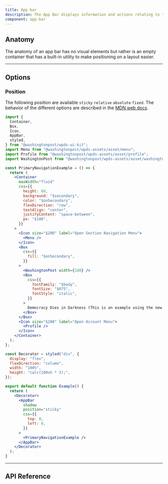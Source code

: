 ```yaml
---
title: App bar
description: The App Bar displays information and actions relating to the current screen.
component: app-bar
---
```


## Anatomy

The anatomy of an app bar has no visual elements but rather is an empty container that has a built-in utility to make positioning on a layout easier.

---

## Options

### Position

The following position are available `sticky` `relative` `absolute` `fixed`. The behavior of the different options are described in the [MDN web docs](https://developer.mozilla.org/en-US/docs/Web/CSS/position).

```jsx withPreview
import {
  Container,
  Box,
  Icon,
  AppBar,
  styled,
} from "@washingtonpost/wpds-ui-kit";
import Menu from "@washingtonpost/wpds-assets/asset/menu";
import Profile from "@washingtonpost/wpds-assets/asset/profile";
import WashingtonPost from "@washingtonpost/wpds-assets/asset/washington-post";

const PrimaryNavigationExample = () => {
  return (
    <Container
      maxWidth="fluid"
      css={{
        height: 60,
        background: "$secondary",
        color: "$onSecondary",
        flexDirection: "row",
        textAlign: "center",
        justifyContent: "space-between",
        px: "$100",
      }}
    >
      <Icon size="$200" label="Open Section Navigation Menu">
        <Menu />
      </Icon>
      <Box
        css={{
          fill: "$onSecondary",
        }}
      >
        <WashingtonPost width={188} />
        <Box
          css={{
            fontFamily: "$body",
            fontSize: "$075",
            fontStyle: "italic",
          }}
        >
          Democracy Dies in Darkness (This is an example using the new system)
        </Box>
      </Box>
      <Icon size="$200" label="Open Account Menu">
        <Profile />
      </Icon>
    </Container>
  );
};

const Decorator = styled("div", {
  display: "flex",
  flexDirection: "column",
  width: "100%",
  height: "calc(100vh * 3);",
});

export default function Example() {
  return (
    <Decorator>
      <AppBar
        shadow
        position="sticky"
        css={{
          top: 0,
          left: 0,
        }}
      >
        <PrimaryNavigationExample />
      </AppBar>
    </Decorator>
  );
}
```

---

## API Reference

<PropsTable props={propsTable} />

